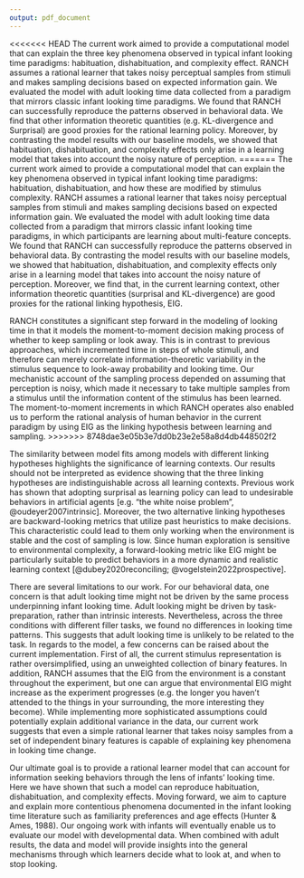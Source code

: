 ```yaml
---
output: pdf_document
---
```


<<<<<<< HEAD
The current work aimed to provide a computational model that can explain the three key phenomena observed in typical infant looking time paradigms: habituation, dishabituation, and complexity effect. RANCH assumes a rational learner that takes noisy perceptual samples from stimuli and makes sampling decisions based on expected information gain. We evaluated the model with adult looking time data collected from a paradigm that mirrors classic infant looking time paradigms. We found that RANCH can successfully reproduce the patterns observed in behavioral data. We find that other information theoretic quantities (e.g. KL-divergence and Surprisal) are good proxies for the rational learning policy. Moreover, by contrasting the model results with our baseline models, we showed that habituation, dishabituation, and complexity effects only arise in a learning model that takes into account the noisy nature of perception. 
=======
The current work aimed to provide a computational model that can explain the key phenomena observed in typical infant looking time paradigms: habituation, dishabituation, and how these are modified by stimulus complexity. RANCH assumes a rational learner that takes noisy perceptual samples from stimuli and makes sampling decisions based on expected information gain. We evaluated the model with adult looking time data collected from a paradigm that mirrors classic infant looking time paradigms, in which participants are learning about multi-feature concepts. We found that RANCH can successfully reproduce the patterns observed in behavioral data. By contrasting the model results with our baseline models, we showed that habituation, dishabituation, and complexity effects only arise in a learning model that takes into account the noisy nature of perception. Moreover, we find that, in the current learning context, other information theoretic quantities (surprisal and KL-divergence) are good proxies for the rational linking hypothesis, EIG.

RANCH constitutes a significant step forward in the modeling of looking time in that it models the moment-to-moment decision making process of whether to keep sampling or look away. This is in contrast to previous approaches, which incremented time in steps of whole stimuli, and therefore can merely correlate information-theoretic variability in the stimulus sequence to look-away probability and looking time. Our mechanistic account of the sampling process depended on assuming that perception is noisy, which made it necessary to take multiple samples from a stimulus until the information content of the stimulus has been learned. The moment-to-moment increments in which RANCH operates also enabled us to perform the rational analysis of human behavior in the current paradigm by using EIG as the linking hypothesis between learning and sampling.
>>>>>>> 8748dae3e05b3e7dd0b23e2e58a8d4db448502f2

The similarity between model fits among models with different linking hypotheses highlights the significance of learning contexts. Our results should not be interpreted as evidence showing that the three linking hypotheses are indistinguishable across all learning contexts. Previous work has shown that adopting surprisal as learning policy can lead to undesirable behaviors in artificial agents [e.g. “the white noise problem”, @oudeyer2007intrinsic]. Moreover, the two alternative linking hypotheses are backward-looking metrics that utilize past heuristics to make decisions. This characteristic could lead to them only working when the environment is stable and the cost of sampling is low. Since human exploration is sensitive to environmental complexity, a forward-looking metric like EIG might be particularly suitable to predict behaviors in a more dynamic and realistic learning context [@dubey2020reconciling; @vogelstein2022prospective].

There are several limitations to our work. For our behavioral data, one concern is that adult looking time might not be driven by the same process underpinning infant looking time. Adult looking might be driven by task-preparation, rather than intrinsic interests. Nevertheless, across the three conditions with different filler tasks, we found no differences in looking time patterns. This suggests that adult looking time is unlikely to be related to the task. In regards to the model, a few concerns can be raised about the current implementation. First of all, the current stimulus representation is rather oversimplified, using an unweighted collection of binary features. In addition, RANCH assumes that the EIG from the environment is a constant throughout the experiment, but one can argue that environmental EIG might increase as the experiment progresses (e.g. the longer you haven’t attended to the things in your surrounding, the more interesting they become). While implementing more sophisticated assumptions could potentially explain additional variance in the data, our current work suggests that even a simple rational learner that takes noisy samples from a set of independent binary features is capable of explaining key phenomena in looking time change. 

Our ultimate goal is to provide a rational learner model that can account for information seeking behaviors through the lens of infants’ looking time. Here we have shown that such a model can reproduce habituation, dishabituation, and complexity effects. Moving forward, we aim to capture and explain more contentious phenomena documented in the infant looking time literature such as familiarity preferences and age effects (Hunter & Ames, 1988). Our ongoing work with infants will eventually enable us to evaluate our model with developmental data. When combined with adult results, the data and model will provide insights into the general mechanisms through which learners decide what to look at, and when to stop looking.
